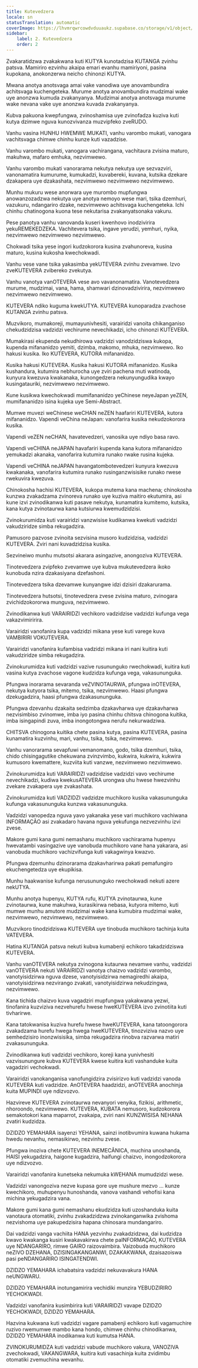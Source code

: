 ```yaml
---
title: Kutevedzera
locale: sn
statusTranslation: automatic
coverImage: https://lhvmrqwrcowdvduuaukz.supabase.co/storage/v1/object/public/strapi-uploads/small_cover-educacion-fundamental.webp-2d51a7828a2b1309555be27f7e2a61a0.webp
sidebar:
    label: 2. Kutevedzera
    order: 2
---
```

Zvakaratidzwa zvakakwana kuti KUTYA kunotadzisa KUTANGA zvinhu patsva. Mamiriro ezvinhu akaipa emari evanhu mamiriyoni, pasina kupokana, anokonzerwa neicho chinonzi KUTYA.

Mwana anotya anotsvaga amai vake vanodiwa uye anovambundira achitsvaga kuchengeteka. Murume anotya anovambundira mudzimai wake uye anonzwa kumuda zvakanyanya. Mudzimai anotya anotsvaga murume wake nevana vake uye anonzwa kuvada zvakanyanya.

Kubva pakuona kwepfungwa, zvinoshamisa uye zvinofadza kuziva kuti kutya dzimwe nguva kunozvivanza muzvipfeko zveRUDO.

Vanhu vasina HUNHU HWEMWE MUKATI, vanhu varombo mukati, vanogara vachitsvaga chimwe chinhu kunze kuti vazadzise.

Vanhu varombo mukati, vanogara vachirangana, vachitaura zvisina maturo, makuhwa, mafaro emhuka, nezvimwewo.

Vanhu varombo mukati vanorarama nekutya nekutya uye sezvazviri, vanonamatira kumurume, kumukadzi, kuvabereki, kuvana, kutsika dzekare dzakapera uye dzakashata, nezvimwewo nezvimwewo nezvimwewo.

Munhu mukuru wese anorwara uye murombo mupfungwa anowanzozadzwa nekutya uye anotya nemoyo wese mari, tsika dzemhuri, vazukuru, ndangariro dzake, nezvimwewo achitsvaga kuchengeteka. Ichi chinhu chatinogona kuona tese nekutarisa zvakanyatsonaka vakuru.

Pese panotya vanhu vanovanda kuseri kwenhovo inodzivirira yekuREMEKEDZEKA. Vachitevera tsika, ingave yerudzi, yemhuri, nyika, nezvimwewo nezvimwewo nezvimwewo.

Chokwadi tsika yese ingori kudzokorora kusina zvahunoreva, kusina maturo, kusina kukosha kwechokwadi.

Vanhu vese vane tsika yakasimba yekUTEVERA zvinhu zvevamwe. Izvo zveKUTEVERA zvibereko zvekutya.

Vanhu vanotya vanOTEVERA vese avo vavanonamatira. Vanotevedzera murume, mudzimai, vana, hama, shamwari dzinovadzivirira, nezvimwewo nezvimwewo nezvimwewo.

KUTEVERA ndiko kuguma kwekUTYA. KUTEVERA kunoparadza zvachose KUTANGA zvinhu patsva.

Muzvikoro, mumakoreji, mumayunivhesiti, varairidzi vanoita chikanganiso chekudzidzisa vadzidzi vechirume nevechikadzi, icho chinonzi KUTEVERA.

Mumakirasi ekupenda nekudhirowa vadzidzi vanodzidziswa kukopa, kupenda mifananidzo yemiti, dzimba, makomo, mhuka, nezvimwewo. Iko hakusi kusika. Iko KUTEVERA, KUTORA mifananidzo.

Kusika hakusi KUTEVERA. Kusika hakusi KUTORA mifananidzo. Kusika kushandura, kutumira nebhurocha uye zviri pachena muti watinoda, kunyura kwezuva kwakanaka, kunongedzera nekunyungudika kwayo kusingatauriki, nezvimwewo nezvimwewo.

Kune kusikwa kwechokwadi mumifananidzo yeChinese neyeJapan yeZEN, mumifananidzo isina kujeka uye Semi-Abstract.

Mumwe muvezi weChinese weCHAN neZEN haafariri KUTEVERA, kutora mifananidzo. Vapendi veChina neJapan: vanofarira kusika nekudzokorora kusika.

Vapendi veZEN neCHAN, havatevedzeri, vanosika uye ndiyo basa ravo.

Vapendi veCHINA neJAPAN havafariri kupenda kana kutora mifananidzo yemukadzi akanaka, vanofarira kutumira runako rwake rusina kujeka.

Vapendi veCHINA neJAPAN havangatombotevedzeri kunyura kwezuva kwakanaka, vanofarira kutumira runako rusinganzwisisike runako rwese rwekuvira kwezuva.

Chinokosha hachisi KUTEVERA, kukopa mutema kana machena; chinokosha kunzwa zvakadzama zvinoreva runako uye kuziva maitiro ekutumira, asi kune izvi zvinodikanwa kuti pasave nekutya, kunamatira kumitemo, kutsika, kana kutya zvinotaurwa kana kutsiurwa kwemudzidzisi.

Zvinokurumidza kuti varairidzi vanzwisise kudikanwa kwekuti vadzidzi vakudziridze simba rekugadzira.

Pamusoro pazvose zvinoita sezvisina musoro kudzidzisa, vadzidzi KUTEVERA. Zviri nani kuvadzidzisa kusika.

Sezvineiwo munhu mutsotsi akarara asingazive, anongoziva KUTEVERA.

Tinotevedzera zvipfeko zvevamwe uye kubva mukutevedzera ikoko kunobuda nzira dzakasiyana dzefashoni.

Tinotevedzera tsika dzevamwe kunyangwe idzi dzisiri dzakarurama.

Tinotevedzera hutsotsi, tinotevedzera zvese zvisina maturo, zvinogara zvichidzokororwa munguva, nezvimwewo.

Zvinodikanwa kuti VARAIRIDZI vechikoro vadzidzise vadzidzi kufunga vega vakazvimiririra.

Varairidzi vanofanira kupa vadzidzi mikana yese kuti varege kuva VAMBIRIRI VOKUTEVERA.

Varairidzi vanofanira kufambisa vadzidzi mikana iri nani kuitira kuti vakudziridze simba rekugadzira.

Zvinokurumidza kuti vadzidzi vazive rusununguko rwechokwadi, kuitira kuti vasina kutya zvachose vagone kudzidza kufunga vega, vakasununguka.

Pfungwa inorarama sevaranda veZVINOTAURWA, pfungwa inOTEVERA, nekutya kutyora tsika, mitemo, tsika, nezvimwewo. Haasi pfungwa dzekugadzira, haasi pfungwa dzakasununguka.

Pfungwa dzevanhu dzakaita sedzimba dzakavharwa uye dzakavharwa nezvisimbiso zvinomwe, imba iyo pasina chinhu chitsva chinogona kuitika, imba isingapindi zuva, imba inongotongwa nerufu nekurwadziwa.

CHITSVA chinogona kuitika chete pasina kutya, pasina KUTEVERA, pasina kunamatira kuzvinhu, mari, vanhu, tsika, tsika, nezvimwewo.

Vanhu vanorarama sevapfuwi vemanomano, godo, tsika dzemhuri, tsika, chido chisingagutike chekuwana zvinzvimbo, kukwira, kukwira, kukwira kumusoro kwemattere, kuzviita kuti vanzwe, nezvimwewo nezvimwewo.

Zvinokurumidza kuti VARAIRIDZI vadzidzise vadzidzi vavo vechirume nevechikadzi, kudiwa kwekusATEVERA urongwa uhu hwese hwezvinhu zvekare zvakapera uye zvakashata.

Zvinokurumidza kuti VADZIDZI vadzidze muchikoro kusika vakasununguka kufunga vakasununguka kunzwa vakasununguka.

Vadzidzi vanopedza nguva yavo yakanaka yese vari muchikoro vachiwana INFORMAÇÃO asi zvakadaro havana nguva yekufunga nezvezvinhu izvi zvese.

Makore gumi kana gumi nemashanu muchikoro vachirarama hupenyu hwevatambi vasingazive uye vanobuda muchikoro vane hana yakarara, asi vanobuda muchikoro vachizvifunga kuti vakagwinya kwazvo.

Pfungwa dzemunhu dzinorarama dzakavharirwa pakati pemafungiro ekuchengetedza uye ekupikisa.

Munhu haakwanise kufunga nerusununguko rwechokwadi nekuti azere nekUTYA.

Munhu anotya hupenyu, KUTYA rufu, KUTYA zvinotaurwa, kune zvinotaurwa, kune makuhwa, kurasikirwa nebasa, kutyora mitemo, kuti mumwe munhu amutore mudzimai wake kana kumubira mudzimai wake, nezvimwewo, nezvimwewo, nezvimwewo.

Muzvikoro tinodzidziswa KUTEVERA uye tinobuda muchikoro tachinja kuita VATEVERA.

Hatina KUTANGA patsva nekuti kubva kumabenji echikoro takadzidziswa KUTEVERA.

Vanhu vanOTEVERA nekutya zvinogona kutaurwa nevamwe vanhu, vadzidzi vanOTEVERA nekuti VARAIRIDZI vanotya chaizvo vadzidzi varombo, vanotyisidzirwa nguva dzese, vanotyisidzirwa nemagiredhi akaipa, vanotyisidzirwa nezvirango zvakati, vanotyisidzirwa nekudzingwa, nezvimwewo.

Kana tichida chaizvo kuva vagadziri mupfungwa yakakwana yezwi, tinofanira kuzviziva nezvehurefu hwese hweKUTEVERA izvo zvinotiita kuti tivharirwe.

Kana tatokwanisa kuziva hurefu hwese hweKUTEVERA, kana tatoongorora zvakadzama hurefu hwega hwega hweKUTEVERA, tinozviziva nazvo uye semhedzisiro inonzwisisika, simba rekugadzira rinobva razvarwa matiri zvakasununguka.

Zvinodikanwa kuti vadzidzi vechikoro, koreji kana yunivhesiti vazvisunungure kubva KUTEVERA kwese kuitira kuti vashanduke kuita vagadziri vechokwadi.

Varairidzi vanokanganisa vanofungidzira zvisirizvo kuti vadzidzi vanoda KUTEVERA kuti vadzidze. AnOTEVERA haadzidzi, anOTEVERA anochinja kuita MUPINDI uye ndizvozvo.

Hazvireve KUTEVERA zvinotaurwa nevanyori venyika, fizikisi, arithmetic, nhoroondo, nezvimwewo. KUTEVERA, KUBATA nemusoro, kudzokorora semakotokori kana maparrot, zvakaipa, zviri nani KUNZWISISA NEHANA zvatiri kudzidza.

DZIDZO YEMAHARA isayenzi YEHANA, sainzi inotibvumira kuwana hukama hwedu nevanhu, nemasikirwo, nezvinhu zvese.

Pfungwa inoziva chete KUTEVERA INEMECÂNICA, muchina unoshanda, HAISI yekugadzira, haigone kugadzira, haifungi chaizvo, inongodzokorora uye ndizvozvo.

Varairidzi vanofanira kunetseka nekumuka kWEHANA mumudzidzi wese.

Vadzidzi vanongoziva nezve kupasa gore uye mushure mezvo ... kunze kwechikoro, muhupenyu hunoshanda, vanova vashandi vehofisi kana michina yekugadzira vana.

Makore gumi kana gumi nemashanu ekudzidza kuti uzoshanduka kuita vanotaura otomatiki, zvinhu zvakadzidzwa zvinokanganwika zvishoma nezvishoma uye pakupedzisira hapana chinosara mundangariro.

Dai vadzidzi vanga vachiita HANA yezvinhu zvakadzidzwa, dai kudzidza kwavo kwakanga kusiri kwakavakirwa chete paINFORMAÇÃO, KUTEVERA uye NDANGARIRO, rimwe GAIRO raizovaimbira. Vaizobuda muchikoro neZIVO DZEHANA, DZISINGAKANGANWI, DZAKAKWANA, dzaisazoiswa pasi peNDANGARIRO ISINGATENDWI.

DZIDZO YEMAHARA ichabatsira vadzidzi nekuvavakura HANA neUNGWARU.

DZIDZO YEMAHARA inotungamirira vechidiki munzira YEBUDZIRIRO YECHOKWADI.

Vadzidzi vanofanira kusimbirira kuti VARAIRIDZI vavape DZIDZO YECHOKWADI, DZIDZO YEMAHARA.

Hazvina kukwana kuti vadzidzi vagare pamabenji echikoro kuti vagamuchire ruzivo rwemumwe mambo kana hondo, chimwe chinhu chinodikanwa, DZIDZO YEMAHARA inodikanwa kuti kumutsa HANA.

ZVINOKURUMIDZA kuti vadzidzi vabude muchikoro vakura, VANOZIVA zvechokwadi, VAKANGWARA, kuitira kuti vasachinja kuita zvidimbu otomatiki zvemuchina wevanhu.


